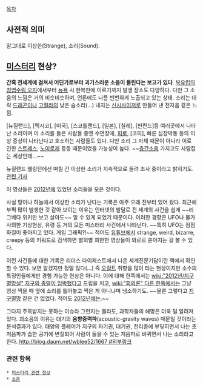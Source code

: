 [[목차]]

== 사전적 의미 ==
말그대로 이상한(Strange), 소리(Sound).

== [[미스터리]] 현상? ==
'''간혹 전세계에 걸쳐서 어딘가로부터 괴기스러운 소음이 들린다는 보고가 있다'''. [http://youtu.be/b3oFDtLRcSk/ 북유럽의 침엽수림 오지]에서부터 [[뉴욕]] 시 한복판에 이르기까지 발생 장소도 다양하다. 다만 그 소음의 느낌은 거의 비슷비슷하며, 언론에도 나름 빈번하게 노출되고 있는 상태. 소리는 대략 [[드래곤]]이나 [[고질라]]의 낮은 숨소리(…) 내지는 [[신시사이저]]로 만들어 낸 전자음 같은 느낌.

[뉴질랜드], [멕시코], [미국], [스코틀랜드], [일본], [칠레], [핀란드]등 여러곳에서 나타난 소리이며 이 소리를 들은 사람들 중엔 수면장애, [[피로]], [코피], 빠른 심장박동 등의 이상 증상이 나타난다고 호소하는 사람들도 있다. 다만 소리 그 자체 때문이 아니라 이로 인한 [[스트레스]], [[노이로제]] 등등 때문이었을 가능성이 높다. ~~[[층간소음]] 가지고도 사람잡는 세상인데...~~

뉴질랜드 웰링턴에선 며칠 간 이상한 소리가 지속적으로 들려 조사 중이라고 밝히기도.[http://news.nate.com/view/20121013n03262?mid=n0411 관련 기사]

{{{#!html
<iframe width="560" height="315" src="http://www.youtube.com/embed/IZQwyV7wHzM" frameborder="0" allowfullscreen></iframe>
}}}
이 영상들은 [[2012년]]에 있었던 소리들을 모은 것이다.

사실 땅이나 하늘에서 이상한 소리가 난다는 기록은 아주 오래 전부터 있어 왔다. 최근에 부쩍 많이 발생한 것 같아 보이는 이유는 인터넷의 발달로 전 세계의 사건을 쉽게 ~~리그베다 위키만 보고 살아도~~ 알 수 있게 되었기 때문이다. 이러한 경향은 UFO나 불가사의한 기상현상, 유령 등 거의 모든 미스터리 사건에서 나타난다. ~~특히 UFO는 점점 화질이 좋아지고 있다. 게임 그래픽?!~~ 적어도 [[유튜브]]에서 strange, weird, bizarre, creepy 등의 키워드로 검색하면 별의별 희한한 영상들이 와르르 쏟아지는 걸 볼 수 있다.

이런 사건들에 대한 기록은 리더스 다이제스트에서 나온 세계진문기담이란 책에서 확인할 수 있다. 보면 알겠지만 정말 많다(...) 즉 [[오컬트]] 취향을 많이 타는 현상이지만 소수의 특정인들에게만 경험 가능한 현상은 아니다. 이에 대해 한쪽에서는 [[wiki:"2012년/지구멸망설" 지구의 종말이 임박했다]]고 드립을 치고, [[wiki:"회의론" 다른 한쪽]]에서는 그냥 영상 찍을 때 옆에 소리를 틀어놓고 찍은 게 아니냐며 냉소하기도. ~~물론 그렇다고 [[지구멸망]] 같은 건 없었다. 적어도 [[2012년]]에는.~~

그다지 주목받지는 못하는 이슈라 그런지는 몰라도, 과학자들의 해명은 더욱 덜 알려져 있다. 괴소음의 이유는 대기의 '''음향중력파'''(acoustic-gravity waves) 때문일 것이라는 분석결과가 있다. 태양의 플레어가 지구의 자기권, 대기권, 전리층에 부딪히면서 나는 초저음파가 습한 공기에 변질되어 사람이 들을 수 있는 저음파로 바뀌면서 나는 소리라고 한다. [[http://blog.daum.net/wblee52/1667 #외부링크]]
=== 관련 항목 ===
 * [[미스터리 관련 정보]]
 * [[소음]]
